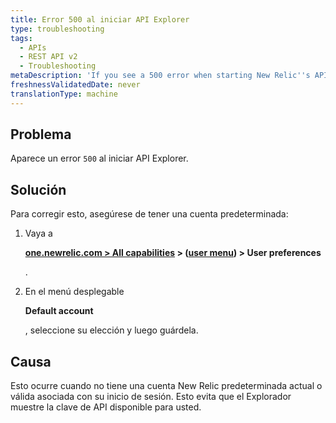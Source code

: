 ```yaml
---
title: Error 500 al iniciar API Explorer
type: troubleshooting
tags:
  - APIs
  - REST API v2
  - Troubleshooting
metaDescription: 'If you see a 500 error when starting New Relic''s API Explorer, make sure you have a default account saved in your account''s user preferences.'
freshnessValidatedDate: never
translationType: machine
---
```


## Problema

Aparece un error `500` al iniciar API Explorer.

## Solución

Para corregir esto, asegúrese de tener una cuenta predeterminada:

1. Vaya a

   <DNT>**[one.newrelic.com > All capabilities](https://one.newrelic.com/all-capabilities) > ([user menu](/docs/accounts/accounts-billing/general-account-settings/intro-account-settings)) > User preferences**</DNT>

   .

2. En el menú desplegable

   <DNT>**Default account**</DNT>

   , seleccione su elección y luego guárdela.

## Causa

Esto ocurre cuando no tiene una cuenta New Relic predeterminada actual o válida asociada con su inicio de sesión. Esto evita que el Explorador muestre la clave de API disponible para usted.